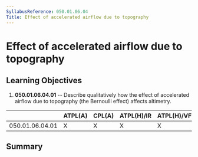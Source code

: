 ```yaml
---
SyllabusReference: 050.01.06.04
Title: Effect of accelerated airflow due to topography
---
```


# Effect of accelerated airflow due to topography

## Learning Objectives

1.  **050.01.06.04.01** -- Describe qualitatively how the effect of accelerated
    airflow due to topography (the Bernoulli effect) affects altimetry.

|                 | ATPL(A) | CPL(A) | ATPL(H)/IR | ATPL(H)/VFR | CPL(H) | IR  | CBIR(A) |
| --------------- | ------- | ------ | ---------- | ----------- | ------ | --- | ------- |
| 050.01.06.04.01 | X       | X      | X          | X           | X      | X   | X       |

## Summary
